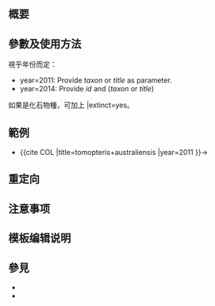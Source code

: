 <includeonly><!-- 在這裡加入模板的保護標識 --></includeonly><noinclude>{{Documentation subpage}}</noinclude>
<!-- 在本行下編輯模板說明 -->
== 概要 ==

== 參數及使用方法 ==
視乎年份而定：
* year=2011: Provide ''taxon'' or ''title'' as parameter.
* year=2014: Provide ''id'' and (''taxon'' or ''title'')

如果是化石物種，可加上 |extinct=yes。

== 範例 ==
* <nowiki>{{cite COL |title=tomopteris+australiensis |year=2011 }}</nowiki>&rarr;
: {{cite COL |title=tomopteris+australiensis |year=2011 }}

== 重定向 ==

== 注意事项 ==

== 模板编辑说明 ==

== 參見 ==
* {{tl|ITIS}}
* {{tl|WoRMS}}

<includeonly>{{sandbox other||
<!-- 本行下加入模板的分類，跨維基連結加入Wikidata（參見[[Wikipedia:Wikidata]]） -->

}}</includeonly>